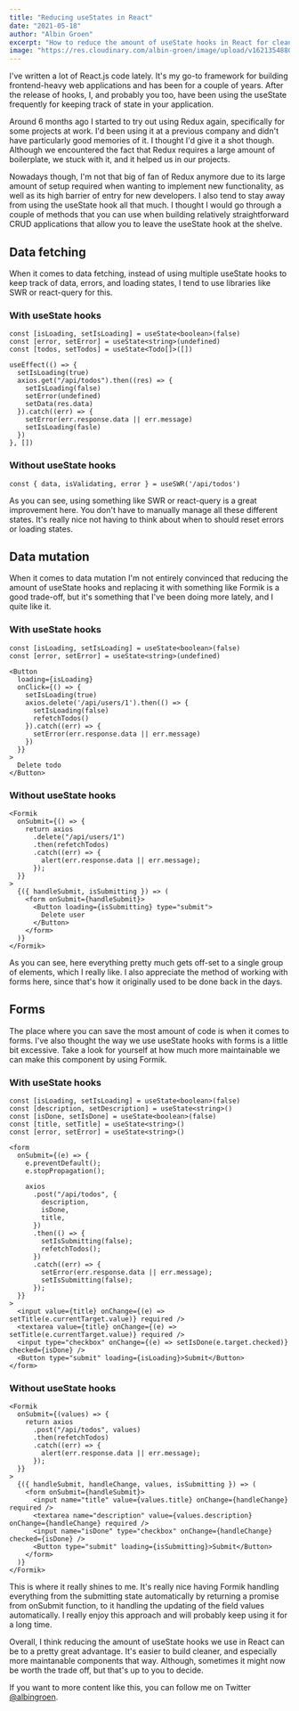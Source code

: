 ```yaml
---
title: "Reducing useStates in React"
date: "2021-05-18"
author: "Albin Groen"
excerpt: "How to reduce the amount of useState hooks in React for cleaner components"
image: "https://res.cloudinary.com/albin-groen/image/upload/v1621354880/CleanShot_2021-05-18_at_18.20.52_2x_tb4s6q.png"
---
```


I've written a lot of React.js code lately. It's my go-to framework for building frontend-heavy web applications and has been for a couple of years. After the release of hooks, I, and probably you too, have been using the useState frequently for keeping track of state in your application.

Around 6 months ago I started to try out using Redux again, specifically for some projects at work. I'd been using it at a previous company and didn't have particularly good memories of it. I thought I'd give it a shot though. Although we encountered the fact that Redux requires a large amount of boilerplate, we stuck with it, and it helped us in our projects.

Nowadays though, I'm not that big of fan of Redux anymore due to its large amount of setup required when wanting to implement new functionality, as well as its high barrier of entry for new developers. I also tend to stay away from using the useState hook all that much. I thought I would go through a couple of methods that you can use when building relatively straightforward CRUD applications that allow you to leave the useState hook at the shelve.

## Data fetching

When it comes to data fetching, instead of using multiple useState hooks to keep track of data, errors, and loading states, I tend to use libraries like SWR or react-query for this.

### With useState hooks

```
const [isLoading, setIsLoading] = useState<boolean>(false)
const [error, setError] = useState<string>(undefined)
const [todos, setTodos] = useState<Todo[]>([])

useEffect(() => {
  setIsLoading(true)
  axios.get("/api/todos").then((res) => {
    setIsLoading(false)
    setError(undefined)
    setData(res.data)
  }).catch((err) => {
    setError(err.response.data || err.message)
    setIsLoading(fasle)
  })
}, [])
```

### Without useState hooks

```
const { data, isValidating, error } = useSWR('/api/todos')
```

As you can see, using something like SWR or react-query is a great improvement here. You don't have to manually manage all these different states. It's really nice not having to think about when to should reset errors or loading states.

## Data mutation

When it comes to data mutation I'm not entirely convinced that reducing the amount of useState hooks and replacing it with something like Formik is a good trade-off, but it's something that I've been doing more lately, and I quite like it.

### With useState hooks

```
const [isLoading, setIsLoading] = useState<boolean>(false)
const [error, setError] = useState<string>(undefined)

<Button
  loading={isLoading}
  onClick={() => {
    setIsLoading(true)
    axios.delete('/api/users/1').then(() => {
      setIsLoading(false)
      refetchTodos()
    }).catch((err) => {
      setError(err.response.data || err.message)
    })
  }}
>
  Delete todo
</Button>
```

### Without useState hooks

```
<Formik
  onSubmit={() => {
    return axios
      .delete("/api/users/1")
      .then(refetchTodos)
      .catch((err) => {
        alert(err.response.data || err.message);
      });
  }}
>
  {({ handleSubmit, isSubmitting }) => (
    <form onSubmit={handleSubmit}>
      <Button loading={isSubmitting} type="submit">
        Delete user
      </Button>
    </form>
  )}
</Formik>
```

As you can see, here everything pretty much gets off-set to a single group of elements, which I really like. I also appreciate the method of working with forms here, since that's how it originally used to be done back in the days.

## Forms

The place where you can save the most amount of code is when it comes to forms. I've also thought the way we use useState hooks with forms is a little bit excessive. Take a look for yourself at how much more maintainable we can make this component by using Formik.

### With useState hooks

```
const [isLoading, setIsLoading] = useState<boolean>(false)
const [description, setDescription] = useState<string>()
const [isDone, setIsDone] = useState<boolean>(false)
const [title, setTitle] = useState<string>()
const [error, setError] = useState<string>()

<form
  onSubmit={(e) => {
    e.preventDefault();
    e.stopPropagation();

    axios
      .post("/api/todos", {
        description,
        isDone,
        title,
      })
      .then(() => {
        setIsSubmitting(false);
        refetchTodos();
      })
      .catch((err) => {
        setError(err.response.data || err.message);
        setIsSubmitting(false);
      });
  }}
>
  <input value={title} onChange={(e) => setTitle(e.currentTarget.value)} required />
  <textarea value={title} onChange={(e) => setTitle(e.currentTarget.value)} required />
  <input type="checkbox" onChange={(e) => setIsDone(e.target.checked)} checked={isDone} />
  <Button type="submit" loading={isLoading}>Submit</Button>
</form>
```

### Without useState hooks

```
<Formik
  onSubmit={(values) => {
    return axios
      .post("/api/todos", values)
      .then(refetchTodos)
      .catch((err) => {
        alert(err.response.data || err.message);
      });
  }}
>
  {({ handleSubmit, handleChange, values, isSubmitting }) => (
    <form onSubmit={handleSubmit}>
      <input name="title" value={values.title} onChange={handleChange} required />
      <textarea name="description" value={values.description} onChange={handleChange} required />
      <input name="isDone" type="checkbox" onChange={handleChange} checked={isDone} />
      <Button type="submit" loading={isSubmitting}>Submit</Button>
    </form>
  )}
</Formik>
```

This is where it really shines to me. It's really nice having Formik handling everything from the submitting state automatically by returning a promise from onSubmit function, to it handling the updating of the field values automatically. I really enjoy this approach and will probably keep using it for a long time.

Overall, I think reducing the amount of useState hooks we use in React can be to a pretty great advantage. It's easier to build cleaner, and especially more maintanable components that way. Although, sometimes it might now be worth the trade off, but that's up to you to decide.

If you want to more content like this, you can follow me on Twitter [@albingroen](https://twitter.com/albingroen).
